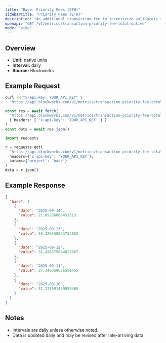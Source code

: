 ```yaml
---
title: "Base: Priority Fees (ETH)"
sidebarTitle: "Priority Fees (ETH)"
description: "An additional transaction fee to incentivize validators to prioritize and execute transactions."
openapi: "GET /v1/metrics/transaction-priority-fee-total-native"
mode: "wide"
---
```


## Overview

- **Unit:** native units
- **Interval:** daily
- **Source:** Blockworks

## Example Request

<CodeGroup>

```bash cURL
curl -H "x-api-key: YOUR_API_KEY" \
  "https://api.blockworks.com/v1/metrics/transaction-priority-fee-total-native?project=base"
```

```typescript TypeScript
const res = await fetch(
  'https://api.blockworks.com/v1/metrics/transaction-priority-fee-total-native?project=base',
  { headers: { 'x-api-key': 'YOUR_API_KEY' } }
)
const data = await res.json()
```

```python Python
import requests

r = requests.get(
  'https://api.blockworks.com/v1/metrics/transaction-priority-fee-total-native',
  headers={'x-api-key': 'YOUR_API_KEY'},
  params={'project': 'base'}
)
data = r.json()
```

</CodeGroup>

## Example Response

```json
{
  "base": [
    {
      "date": "2025-09-14",
      "value": 21.65286868451513
    },
    {
      "date": "2025-09-13",
      "value": 19.326550033754852
    },
    {
      "date": "2025-09-12",
      "value": 31.426375644823267
    },
    {
      "date": "2025-09-11",
      "value": 27.340669626501455
    },
    {
      "date": "2025-09-10",
      "value": 31.217001459850465
    }
  ]
}
```

## Notes
- Intervals are daily unless otherwise noted.
- Data is updated daily and may be revised after late-arriving data.